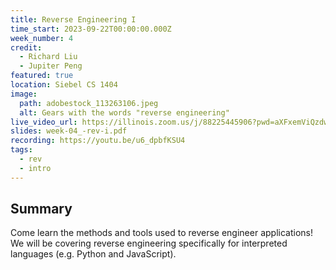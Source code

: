 ```yaml
---
title: Reverse Engineering I
time_start: 2023-09-22T00:00:00.000Z
week_number: 4
credit:
  - Richard Liu
  - Jupiter Peng
featured: true
location: Siebel CS 1404
image:
  path: adobestock_113263106.jpeg
  alt: Gears with the words "reverse engineering"
live_video_url: https://illinois.zoom.us/j/88225445906?pwd=aXFxemViQzdwZjg4VzllTkp5S2JLdz09
slides: week-04_-rev-i.pdf
recording: https://youtu.be/u6_dpbfKSU4
tags:
  - rev
  - intro
---
```

## Summary

Come learn the methods and tools used to reverse engineer applications! We will be covering reverse engineering specifically for interpreted languages (e.g. Python and JavaScript).